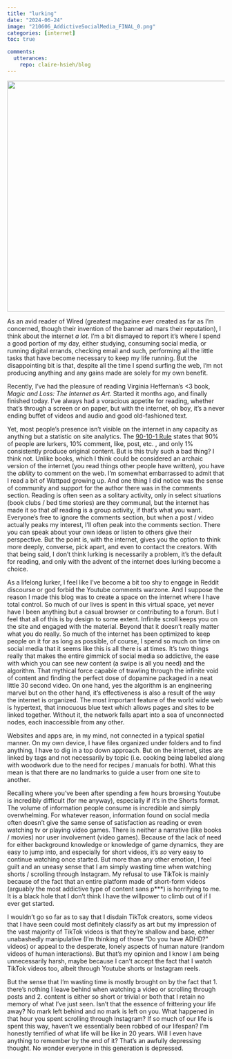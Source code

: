 ```yaml
---
title: "lurking"
date: "2024-06-24"
image: "210606_AddictiveSocialMedia_FINAL_0.png"
categories: [internet]
toc: true

comments:
  utterances:
    repo: claire-hsieh/blog
---
```


![](210606_AddictiveSocialMedia_FINAL_0.png){fig-align="center" width="533"}

As an avid reader of Wired (greatest magazine ever created as far as I'm concerned, though their invention of the banner ad mars their reputation), I think about the internet *a lot*. I'm a bit dismayed to report it's where I spend a good portion of my day, either studying, consuming social media, or running digital errands, checking email and such, performing all the little tasks that have become necessary to keep my life running. But the disappointing bit is that, despite all the time I spend surfing the web, I'm not producing anything and any gains made are solely for my own benefit.

Recently, I've had the pleasure of reading Virginia Heffernan's \<3 book, *Magic and Loss: The Internet as Art*. Started it months ago, and finally finished today. I've always had a voracious appetite for reading, whether that's through a screen or on paper, but with the internet, oh boy, it's a never ending buffet of videos and audio and good old-fashioned text.

Yet, most people's presence isn't visible on the internet in any capacity as anything but a statistic on site analytics. The [90-10-1 Rule](https://www.linkedin.com/pulse/do-you-know-whos-lurking-90-social-media-users-lurkers-joey-little/) states that 90% of people are lurkers, 10% comment, like, post, etc. , and only 1% consistently produce original content. But is this truly such a bad thing? I think not. Unlike books, which I think could be considered an archaic version of the internet (you read things other people have written), you have the *ability* to comment on the web. I'm somewhat embarrassed to admit that I read a bit of Wattpad growing up. And one thing I did notice was the sense of community and support for the author there was in the comments section. Reading is often seen as a solitary activity, only in select situations (book clubs / bed time stories) are they communal, but the internet has made it so that *all* reading is a group activity, if that's what you want. Everyone's free to ignore the comments section, but when a post / video actually peaks my interest, I'll often peak into the comments section. There you can speak about your own ideas or listen to others give their perspective. But the point is, with the internet, gives you the option to think more deeply, converse, pick apart, and even to contact the creators. With that being said, I don't think lurking is necessarily a problem, it's the default for reading, and only with the advent of the internet does lurking become a choice.

As a lifelong lurker, I feel like I've become a bit too shy to engage in Reddit discourse or god forbid the Youtube comments warzone. And I suppose the reason I made this blog was to create a space on the internet where I have total control. So much of our lives is spent in this virtual space, yet never have I been anything but a casual browser or contributing to a forum. But I feel that all of this is by design to some extent. Infinite scroll keeps you on the site and engaged with the material. Beyond that it doesn't really matter what you do really. So much of the internet has been optimized to keep people on it for as long as possible, of course, I spend so much on time on social media that it seems like this is all there is at times. It's two things really that makes the entire gimmick of social media so addictive, the ease with which you can see new content (a swipe is all you need) and the algorithm. That mythical force capable of trawling through the infinite void of content and finding the perfect dose of dopamine packaged in a neat little 30 second video. On one hand, yes the algorithm is an engineering marvel but on the other hand, it's effectiveness is also a result of the way the internet is organized. The most important feature of the world wide web is hypertext, that innocuous blue text which allows pages and sites to be linked together. Without it, the network falls apart into a sea of unconnected nodes, each inaccessible from any other.

Websites and apps are, in my mind, not connected in a typical spatial manner. On my own device, I have files organized under folders and to find anything, I have to dig in a top down approach. But on the internet, sites are linked by tags and not necessarily by topic (i.e. cooking being labelled along with woodwork due to the need for recipes / manuals for both). What this mean is that there are no landmarks to guide a user from one site to another.

Recalling where you've been after spending a few hours browsing Youtube is incredibly difficult (for me anyway), especially if it's in the Shorts format. The volume of information people consume is incredible and simply overwhelming. For whatever reason, information found on social media often doesn't give the same sense of satisfaction as reading or even watching tv or playing video games. There is neither a narrative (like books / movies) nor user involvement (video games). Because of the lack of need for either background knowledge or knowledge of game dynamics, they are easy to jump into, and especially for short videos, it's *so* very easy to continue watching once started. But more than any other emotion, I feel guilt and an uneasy sense that I am simply wasting time when watching shorts / scrolling through Instagram. My refusal to use TikTok is mainly because of the fact that an entire platform made of short-form videos (arguably the most addictive type of content sans p\*\*\*) is horrifying to me. It is a black hole that I don't think I have the willpower to climb out of if I ever get started.

I wouldn't go so far as to say that I disdain TikTok creators, some videos that I have seen could most definitely classify as art but my impression of the vast majority of TikTok videos is that they're shallow and base, either unabashedly manipulative (I'm thinking of those "Do you have ADHD?" videos) or appeal to the desperate, lonely aspects of human nature (random videos of human interactions). But that's my opinion and I know I am being unnecessarily harsh, maybe because I can't accept the fact that I watch TikTok videos too, albeit through Youtube shorts or Instagram reels.

But the sense that I'm wasting time is mostly brought on by the fact that 1. there's nothing I leave behind when watching a video or scrolling through posts and 2. content is either so short or trivial or both that I retain no memory of what I've just seen. Isn't that the essence of frittering your life away? No mark left behind and no mark is left on you. What happened in that hour you spent scrolling through Instagram? If so much of our life is spent this way, haven't we essentially been robbed of our lifespan? I'm honestly terrified of what life will be like in 20 years. Will I even have anything to remember by the end of it? That's an awfully depressing thought. No wonder everyone in this generation is depressed.
